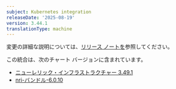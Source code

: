 ```yaml
---
subject: Kubernetes integration
releaseDate: '2025-08-19'
version: 3.44.1
translationType: machine
---
```


変更の詳細な説明については、[リリース ノートを](https://github.com/newrelic/nri-kubernetes/releases/tag/v3.44.1)参照してください。

この統合は、次のチャート バージョンに含まれています。

* [ニューレリック・インフラストラクチャー 3.49.1](https://github.com/newrelic/nri-kubernetes/releases/tag/newrelic-infrastructure-3.49.1)
* [nri-バンドル-6.0.10](https://github.com/newrelic/helm-charts/releases/tag/nri-bundle-6.0.10)